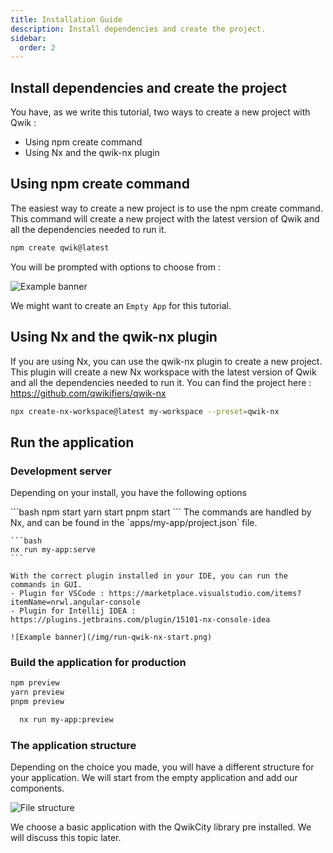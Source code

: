 ```yaml
---
title: Installation Guide
description: Install dependencies and create the project.
sidebar:
  order: 2
---
```



## Install dependencies and create the project

You have, as we write this tutorial, two ways to create a new project with Qwik :

- Using npm create command
- Using Nx and the qwik-nx plugin

## Using npm create command

The easiest way to create a new project is to use the npm create command. This command will create a new project with the latest version of Qwik and all the dependencies needed to run it.

```bash
npm create qwik@latest
```

You will be prompted with options to choose from :

![Example banner](/img/npm-create-qwik.png)

We might want to create an `Empty App` for this tutorial.

## Using Nx and the qwik-nx plugin

If you are using Nx, you can use the qwik-nx plugin to create a new project.
This plugin will create a new Nx workspace with the latest version of Qwik and all the dependencies needed to run it.
You can find the project here : https://github.com/qwikifiers/qwik-nx

```bash
npx create-nx-workspace@latest my-workspace --preset=qwik-nx
```

## Run the application

### Development server
Depending on your install, you have the following options

<Tabs>
  <TabItem label="With npm create">
    ```bash
    npm start
    yarn start
    pnpm start
    ```
  </TabItem>
  <TabItem label="With Qwik Nx">
    The commands are handled by Nx, and can be found in the `apps/my-app/project.json` file.

    ```bash
    nx run my-app:serve
    ```

    With the correct plugin installed in your IDE, you can run the commands in GUI.
    - Plugin for VSCode : https://marketplace.visualstudio.com/items?itemName=nrwl.angular-console
    - Plugin for Intellij IDEA : https://plugins.jetbrains.com/plugin/15101-nx-console-idea

    ![Example banner](/img/run-qwik-nx-start.png)
  </TabItem>
</Tabs>

### Build the application for production
<Tabs>
<TabItem label="With npm create">

```bash
npm preview
yarn preview
pnpm preview
```

</TabItem>
<TabItem label="With Qwik Nx">

```bash
  nx run my-app:preview
```

</TabItem>
</Tabs>


### The application structure

Depending on the choice you made, you will have a different structure for your application.
We will start from the empty application and add our components.

![File structure](/img/qwik-empty-file-structure.png)

We choose a basic application with the QwikCity library pre installed.
We will discuss this topic later.